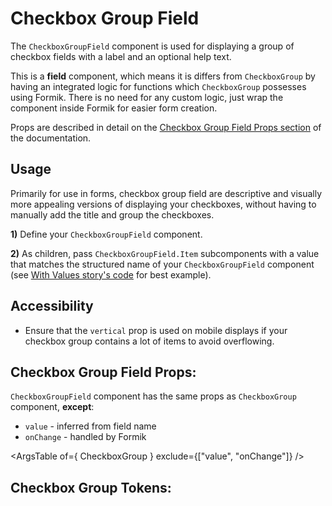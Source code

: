 


# Checkbox Group Field

The `CheckboxGroupField` component is used for displaying a group of checkbox fields with a label and an optional help text.

This is a **field** component, which means it is differs from `CheckboxGroup` by having an integrated logic for functions which
`CheckboxGroup` possesses using Formik. There is no need for any custom logic, just wrap the component inside Formik for easier form creation.

Props are described in detail on the [Checkbox Group Field Props section](#checkbox-group-field-props) of the documentation.

## Usage

Primarily for use in forms, checkbox group field are descriptive and visually more appealing versions of displaying your checkboxes,
without having to manually add the title and group the checkboxes.

**1)** Define your `CheckboxGroupField` component.

**2)** As children, pass `CheckboxGroupField.Item` subcomponents with a value that matches the structured name of your `CheckboxGroupField` component
(see [With Values story's code](/docs/component-library-formik-elements-checkboxgroupfield--with-values) for best example).

## Accessibility

- Ensure that the `vertical` prop is used on mobile displays if your checkbox group contains a lot of items to avoid
overflowing.

<Stories includePrimary={true} />

## Checkbox Group Field Props:

`CheckboxGroupField` component has the same props as `CheckboxGroup` component,
**except**:
 - `value` - inferred from field name
 - `onChange` - handled by Formik

<ArgsTable of={ CheckboxGroup } exclude={["value", "onChange"]} />

## Checkbox Group Tokens:
<ThemeTokens component="CheckboxGroup"/>
